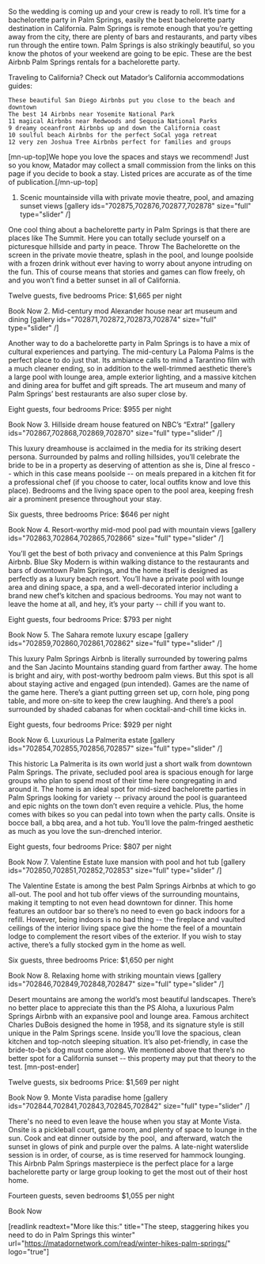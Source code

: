 So the wedding is coming up and your crew is ready to roll. It’s time for a bachelorette party in Palm Springs, easily the best bachelorette party destination in California. Palm Springs is remote enough that you’re getting away from the city, there are plenty of bars and restaurants, and party vibes run through the entire town. Palm Springs is also strikingly beautiful, so you know the photos of your weekend are going to be epic. These are the best Airbnb Palm Springs rentals for a bachelorette party.

Traveling to California? Check out Matador’s California accommodations guides:

 	These beautiful San Diego Airbnbs put you close to the beach and downtown
 	The best 14 Airbnbs near Yosemite National Park
 	11 magical Airbnbs near Redwoods and Sequoia National Parks
 	9 dreamy oceanfront Airbnbs up and down the California coast
 	10 soulful beach Airbnbs for the perfect SoCal yoga retreat
 	12 very zen Joshua Tree Airbnbs perfect for families and groups


[mn-up-top]We hope you love the spaces and stays we recommend! Just so you know, Matador may collect a small commission from the links on this page if you decide to book a stay. Listed prices are accurate as of the time of publication.[/mn-up-top]
1. Scenic mountainside villa with private movie theatre, pool, and amazing sunset views
[gallery ids="702875,702876,702877,702878" size="full" type="slider"  /]

One cool thing about a bachelorette party in Palm Springs is that there are places like The Summit. Here you can totally seclude yourself on a picturesque hillside and party in peace. Throw The Bachelorette on the screen in the private movie theatre, splash in the pool, and lounge poolside with a frozen drink without ever having to worry about anyone intruding on the fun. This of course means that stories and games can flow freely, oh and you won’t find a better sunset in all of California.

Twelve guests, five bedrooms
Price: $1,665 per night

Book Now
2. Mid-century mod Alexander house near art museum and dining
[gallery ids="702871,702872,702873,702874" size="full" type="slider"  /]

Another way to do a bachelorette party in Palm Springs is to have a mix of cultural experiences and partying. The mid-century La Paloma Palms is the perfect place to do just that. Its ambiance calls to mind a Tarantino film with a much cleaner ending, so in addition to the well-trimmed aesthetic there’s a large pool with lounge area, ample exterior lighting, and a massive kitchen and dining area for buffet and gift spreads. The art museum and many of Palm Springs’ best restaurants are also super close by.

Eight guests, four bedrooms
Price: $955 per night

Book Now
3. Hillside dream house featured on NBC’s “Extra!”
[gallery ids="702867,702868,702869,702870" size="full" type="slider"  /]

This luxury dreamhouse is acclaimed in the media for its striking desert persona. Surrounded by palms and rolling hillsides, you’ll celebrate the bride to be in a property as deserving of attention as she is, Dine al fresco -- which in this case means poolside -- on meals prepared in a kitchen fit for a professional chef (if you choose to cater, local outfits know and love this place). Bedrooms and the living space open to the pool area, keeping fresh air a prominent presence throughout your stay.

Six guests, three bedrooms
Price: $646 per night

Book Now
4. Resort-worthy mid-mod pool pad with mountain views
[gallery ids="702863,702864,702865,702866" size="full" type="slider"  /]

You’ll get the best of both privacy and convenience at this Palm Springs Airbnb. Blue Sky Modern is within walking distance to the restaurants and bars of downtown Palm Springs, and the home itself is designed as perfectly as a luxury beach resort. You’ll have a private pool with lounge area and dining space, a spa, and a well-decorated interior including a brand new chef’s kitchen and spacious bedrooms. You may not want to leave the home at all, and hey, it’s your party -- chill if you want to.

Eight guests, four bedrooms
Price: $793 per night

Book Now
5. The Sahara remote luxury escape
[gallery ids="702859,702860,702861,702862" size="full" type="slider"  /]

This luxury Palm Springs Airbnb is literally surrounded by towering palms and the San Jacinto Mountains standing guard from farther away. The home is bright and airy, with post-worthy bedroom palm views. But this spot is all about staying active and engaged (pun intended). Games are the name of the game here. There’s a giant putting grreen set up, corn hole, ping pong table, and more on-site to keep the crew laughing. And there’s a pool surrounded by shaded cabanas for when cocktail-and-chill time kicks in.

Eight guests, four bedrooms
Price: $929 per night

Book Now
6. Luxurious La Palmerita estate
[gallery ids="702854,702855,702856,702857" size="full" type="slider"  /]

This historic La Palmerita is its own world just a short walk from downtown Palm Springs. The private, secluded pool area is spacious enough for large groups who plan to spend most of their time here congregating in and around it. The home is an ideal spot for mid-sized bachelorette parties in Palm Springs looking for variety -- privacy around the pool is guaranteed and epic nights on the town don’t even require a vehicle. Plus, the home comes with bikes so you can pedal into town when the party calls. Onsite is bocce ball, a bbq area, and a hot tub. You’ll love the palm-fringed aesthetic as much as you love the sun-drenched interior.

Eight guests, four bedrooms
Price: $807 per night

Book Now
7. Valentine Estate luxe mansion with pool and hot tub
[gallery ids="702850,702851,702852,702853" size="full" type="slider"  /]

The Valentine Estate is among the best Palm Springs Airbnbs at which to go all-out. The pool and hot tub offer views of the surrounding mountains, making it tempting to not even head downtown for dinner. This home features an outdoor bar so there’s no need to even go back indoors for a refill. However, being indoors is no bad thing -- the fireplace and vaulted ceilings of the interior living space give the home the feel of a mountain lodge to complement the resort vibes of the exterior. If you wish to stay active, there’s a fully stocked gym in the home as well.

Six guests, three bedrooms
Price: $1,650 per night

Book Now
8. Relaxing home with striking mountain views
[gallery ids="702846,702849,702848,702847" size="full" type="slider"  /]

Desert mountains are among the world’s most beautiful landscapes. There’s no better place to appreciate this than the PS Aloha, a luxurious Palm Springs Airbnb with an expansive pool and lounge area. Famous architect Charles DuBois designed the home in 1958, and its signature style is still unique in the Palm Springs scene. Inside you’ll love the spacious, clean kitchen and top-notch sleeping situation. It’s also pet-friendly, in case the bride-to-be’s dog must come along. We mentioned above that there’s no better spot for a California sunset -- this property may put that theory to the test. [mn-post-ender]

Twelve guests, six bedrooms
Price: $1,569 per night

Book Now
9. Monte Vista paradise home
[gallery ids="702844,702841,702843,702845,702842" size="full" type="slider"  /]

There's no need to even leave the house when you stay at Monte Vista. Onsite is a pickleball court, game room, and plenty of space to lounge in the sun. Cook and eat dinner outside by the pool,  and afterward, watch the sunset in glows of pink and purple over the palms. A late-night waterslide session is in order, of course, as is time reserved for hammock lounging. This Airbnb Palm Springs masterpiece is the perfect place for a large bachelorette party or large group looking to get the most out of their host home.

Fourteen guests, seven bedrooms
$1,055 per night

Book Now

[readlink readtext="More like this:" title="The steep, staggering hikes you need to do in Palm Springs this winter" url="https://matadornetwork.com/read/winter-hikes-palm-springs/" logo="true"]